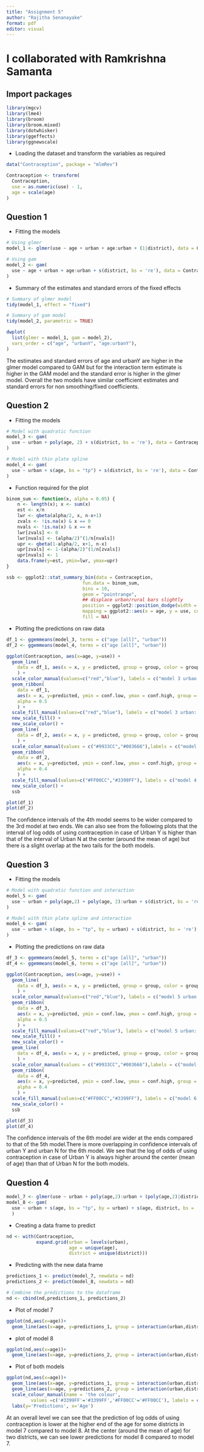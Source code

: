 ---
title: "Assignment 5"
author: "Rajitha Senanayake"
format: pdf
editor: visual
---

# I collaborated with Ramkrishna Samanta

## Import packages

```{r}
library(mgcv)
library(lme4)
library(broom)
library(broom.mixed)
library(dotwhisker)
library(ggeffects)
library(ggnewscale)
```

-   Loading the dataset and transform the variables as required

```{r}
data("Contraception", package = "mlmRev")

Contraception <- transform(
  Contraception,
  use = as.numeric(use) - 1,
  age = scale(age)
)
```

## Question 1

-   Fitting the models

```{r}
# Using glmer
model_1 <- glmer(use ~ age + urban + age:urban + (1|district), data = Contraception, binomial)

# Using gam
model_2 <- gam(
  use ~ age + urban + age:urban + s(district, bs = 're'), data = Contraception,family = 'binomial'
)
```

-   Summary of the estimates and standard errors of the fixed effects

```{r}
# Summary of glmer model
tidy(model_1, effect = "fixed")
```

```{r}
# Summary of gam model
tidy(model_2, parametric = TRUE)
```

```{r}
dwplot(
  list(glmer = model_1, gam = model_2),
  vars_order = c("age", "urbanY", "age:urbanY"),
)
```

The estimates and standard errors of age and urbanY are higher in the glmer model compared to GAM but for the interaction term estimate is higher in the GAM model and the standard error is higher in the glmer model. Overall the two models have similar coefficient estimates and standard errors for non smoothing/fixed coefficients.

## Question 2

-   Fitting the models

```{r}
# Model with quadratic function
model_3 <- gam(
  use ~ urban + poly(age, 2) + s(district, bs = 're'), data = Contraception, family = "binomial"
)

# Model with thin plate spline
model_4 <- gam(
  use ~ urban + s(age, bs = "tp") + s(district, bs = 're'), data = Contraception, family = "binomial"
)
```

-   Function required for the plot

```{r}
binom_sum <- function(x, alpha = 0.05) {
    n <- length(x); x <- sum(x)
    est <- x/n
    lwr <- qbeta(alpha/2, x, n-x+1)
    zvals <- !is.na(x) & x == 0
    nvals <- !is.na(x) & x == n
    lwr[zvals] <- 0
    lwr[nvals] <- (alpha/2)^(1/n[nvals])
    upr <- qbeta(1-alpha/2, x+1, n-x)
    upr[zvals] <- 1-(alpha/2)^(1/n[zvals])
    upr[nvals] <- 1
    data.frame(y=est, ymin=lwr, ymax=upr)
}

ssb <- ggplot2::stat_summary_bin(data = Contraception,
                            fun.data = binom_sum,
                            bins = 10,
                            geom = "pointrange",
                            ## displace urban/rural bars slightly
                            position = ggplot2::position_dodge(width = 0.05),
                            mapping = ggplot2::aes(x = age, y = use, colour = urban),
                            fill = NA)
```

-   Plotting the predictions on raw data

```{r}
df_1 <- ggemmeans(model_3, terms = c("age [all]", "urban"))
df_2 <- ggemmeans(model_4, terms = c("age [all]", "urban"))

ggplot(Contraception, aes(x=age, y=use)) +
  geom_line(
    data = df_1, aes(x = x, y = predicted, group = group, color = group)
    ) + 
  scale_color_manual(values=c("red","blue"), labels = c("model 3 urban: N","model 3 urban: Y")) +
  geom_ribbon(
    data = df_1,
    aes(x = x, y=predicted, ymin = conf.low, ymax = conf.high, group = group, fill = group),
    alpha = 0.5
    ) +
  scale_fill_manual(values=c("red","blue"), labels = c("model 3 urban: N","model 3 urban: Y")) +
  new_scale_fill() +
  new_scale_color() +
  geom_line(
    data = df_2, aes(x = x, y = predicted, group = group, color = group), alpha = 5
    ) + 
  scale_color_manual(values = c("#9933CC","#003666"),labels = c("model 4 urban: N","model 4 urban: Y"))+
  geom_ribbon(
    data = df_2,
    aes(x = x, y=predicted, ymin = conf.low, ymax = conf.high, group = group, fill = group),
    alpha = 0.4
    ) +
  scale_fill_manual(values=c("#FF00CC","#3399FF"), labels = c("model 4 urban: N","model 4 urban: Y")) +
  new_scale_color() +
  ssb
```

```{r}
plot(df_1)
plot(df_2)
```

The confidence intervals of the 4th model seems to be wider compared to the 3rd model at two ends. We can also see from the following plots that the interval of log odds of using contraception in case of Urban Y is higher than that of the interval of Urban N at the center (around the mean of age) but there is a slight overlap at the two tails for the both models.

## Question 3

-   Fitting the models

```{r}
# Model with quadratic function and interaction
model_5 <- gam(
  use ~ urban + poly(age,2) + poly(age, 2):urban + s(district, bs = 're'), data = Contraception, family = "binomial"
)

# Model with thin plate spline and interaction
model_6 <- gam(
  use ~ urban + s(age, bs = "tp", by = urban) + s(district, bs = 're'), data = Contraception, family = "binomial"
)
```

-   Plotting the predictions on raw data

```{r}
df_3 <- ggemmeans(model_5, terms = c("age [all]", "urban"))
df_4 <- ggemmeans(model_6, terms = c("age [all]", "urban"))

ggplot(Contraception, aes(x=age, y=use)) +
  geom_line(
    data = df_3, aes(x = x, y = predicted, group = group, color = group)
    ) + 
  scale_color_manual(values=c("red","blue"), labels = c("model 5 urban: N","model 5 urban: Y")) +
  geom_ribbon(
    data = df_3,
    aes(x = x, y=predicted, ymin = conf.low, ymax = conf.high, group = group, fill = group),
    alpha = 0.5
    ) +
  scale_fill_manual(values=c("red","blue"), labels = c("model 5 urban: N","model 5 urban: Y")) +
  new_scale_fill() +
  new_scale_color() +
  geom_line(
    data = df_4, aes(x = x, y = predicted, group = group, color = group), alpha = 5
    ) + 
  scale_color_manual(values = c("#9933CC","#003666"),labels = c("model 6 urban: N","model 6 urban: Y"))+
  geom_ribbon(
    data = df_4,
    aes(x = x, y=predicted, ymin = conf.low, ymax = conf.high, group = group, fill = group),
    alpha = 0.4
    ) +
  scale_fill_manual(values=c("#FF00CC","#3399FF"), labels = c("model 6 urban: N","model 6 urban: Y")) +
  new_scale_color() +
  ssb
```

```{r}
plot(df_3)
plot(df_4)
```

The confidence intervals of the 6th model are wider at the ends compared to that of the 5th model.There is more overlapping in confidence intervals of urban Y and urban N for the 6th model. We see that the log of odds of using contraception in case of Urban Y is always higher around the center (mean of age) than that of Urban N for the both models.

## Question 4

```{r}
model_7 <- glmer(use ~ urban + poly(age,2):urban + (poly(age,2)|district), data = Contraception, binomial)
model_8 <- gam(
  use ~ urban + s(age, bs = "tp", by = urban) + s(age, district, bs = 'fs'), data = Contraception, family = "binomial"
  )
```

-   Creating a data frame to predict

```{r}
nd <- with(Contraception,
           expand.grid(urban = levels(urban),
                       age = unique(age),
                       district = unique(district)))
```

-   Predicting with the new data frame

```{r}
predictions_1 <- predict(model_7, newdata = nd)
predictions_2 <- predict(model_8, newdata = nd)

# Combine the predictions to the dataframe
nd <- cbind(nd,predictions_1, predictions_2)
```

-   Plot of model 7

```{r}
ggplot(nd,aes(x=age))+
  geom_line(aes(x=age, y=predictions_1, group = interaction(urban,district), color = urban))
```

-   plot of model 8

```{r}
ggplot(nd,aes(x=age))+
  geom_line(aes(x=age, y=predictions_2, group = interaction(urban,district), color= urban)) 
```

-   Plot of both models

```{r}
ggplot(nd,aes(x=age))+
  geom_line(aes(x=age, y=predictions_1, group = interaction(urban,district), color = "#3399FF")) +
  geom_line(aes(x=age, y=predictions_2, group = interaction(urban,district), color= "#FF00CC")) +
  scale_colour_manual(name = 'the colour', 
         values =c('#3399FF'='#3399FF','#FF00CC'='#FF00CC'), labels = c("model_7","model_8")) +
  labs(y='Predictions', x='Age')
```

At an overall level we can see that the prediction of log odds of using contraception is lower at the higher end of the age for some districts in model 7 compared to model 8. At the center (around the mean of age) for two districts, we can see lower predictions for model 8 compared to model 7.
